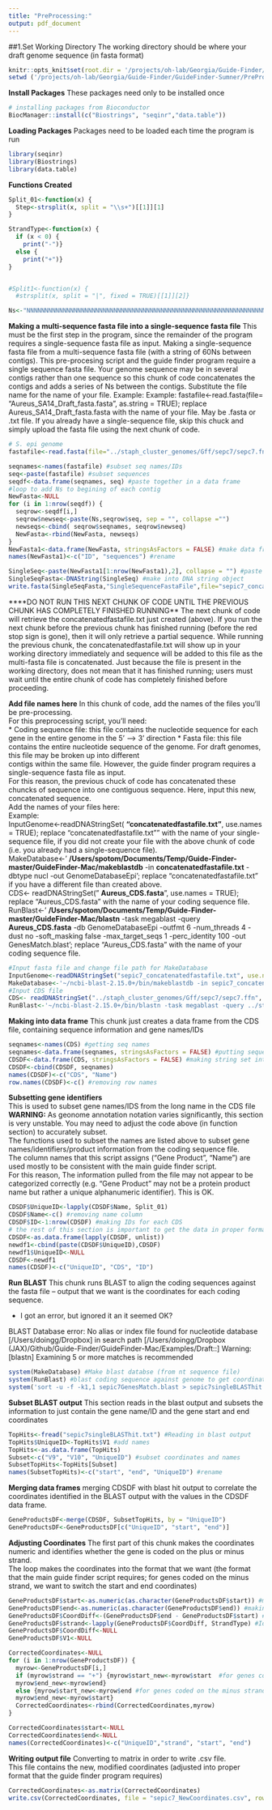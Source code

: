 ```yaml
---
title: "PreProcessing:"
output: pdf_document
---
```



##1.Set Working Directory
The working directory should be where your draft genome sequence (in fasta format)

```r
knitr::opts_knit$set(root.dir = '/projects/oh-lab/Georgia/Guide-Finder/GuideFinder-Sumner/PreProcessing')
setwd ('/projects/oh-lab/Georgia/Guide-Finder/GuideFinder-Sumner/PreProcessing')

```


__Install Packages__
These packages need only to be installed once 
```r

# installing packages from Bioconductor 
BiocManager::install(c("Biostrings", "seqinr","data.table"))

```


__Loading Packages__
Packages need to be loaded each time the program is run 
```r
library(seqinr)
library(Biostrings)
library(data.table)

```


__Functions Created__
```r

Split_01<-function(x) {
  Step<-strsplit(x, split = "\\s+")[[1]][1]
}

StrandType<-function(x) { 
  if (x < 0) { 
    print("-")}
  else {
    print("+")}
}


#Split1<-function(x) {
  #strsplit(x, split = "|", fixed = TRUE)[[1]][2]}

Ns<-"NNNNNNNNNNNNNNNNNNNNNNNNNNNNNNNNNNNNNNNNNNNNNNNNNNNNNNNNNNNNNNNNNNNNNNNNNNNNNNNNNNNNNNNNNNNNNNNNNNNNNNNNNNNNNNNNNNNNNNNN" #to add between contigs 

```

__Making a multi-sequence fasta file into a single-sequence fasta file__
This must be the first step in the program, since the remainder of the program requires a single-sequence fasta file as input. 
Making a single-sequence fasta file from a multi-sequence fasta file (with a string of 60Ns between contigs). 
This pre-procesing script and the guide finder program require a single sequence fasta file. Your genome sequence may be in several contigs rather than one sequence 
so this chunk of code concatenates the contigs and adds a series of Ns between the contigs. Substitute the file name for the name of your file. 
Example: Example: fastafile<-read.fasta(file= "Aureus_SA14_Draft_fasta.fasta", as.string = TRUE); replace Aureus_SA14_Draft_fasta.fasta with the name of your file. May be .fasta or .txt file. 
If you already have a single-sequence file, skip this chuck and simply upload the fasta file using the next chunk of code. 


```r
# S. epi genome
fastafile<-read.fasta(file="../staph_cluster_genomes/Gff/sepc7/sepc7.fna", as.string = TRUE) #read in fasta file

seqnames<-names(fastafile) #subset seq names/IDs
seq<-paste(fastafile) #subset sequences
seqdf<-data.frame(seqnames, seq) #paste together in a data frame 
#loop to add Ns to begining of each contig
NewFasta<-NULL 
for (i in 1:nrow(seqdf)) { 
  seqrow<-seqdf[i,]
  seqrow$newseq<-paste(Ns,seqrow$seq, sep = "", collapse ="")
  newseqs<-cbind( seqrow$seqnames, seqrow$newseq)
  NewFasta<-rbind(NewFasta, newseqs)
}
NewFasta1<-data.frame(NewFasta, stringsAsFactors = FALSE) #make data frame
names(NewFasta1)<-c("ID", "sequences") #rename

SingleSeq<-paste(NewFasta1[1:nrow(NewFasta1),2], collapse = "") #paste together sequences 
SingleSeqFasta<-DNAString(SingleSeq) #make into DNA string object 
write.fasta(SingleSeqFasta,"SingleSequenceFastaFile",file="sepic7_concatenatedfastafile.txt") #write out to fasta file 
```

****DO NOT RUN THIS NEXT CHUNK OF CODE UNTIL THE PREVIOUS CHUNK HAS COMPLETELY FINISHED RUNNING** 
The next chunk of code will retrieve the concatenatedfastafile.txt just created (above). If you run the next chunk before the previous chunk has finished running
(before the red stop sign is gone), then it will only retrieve a partial sequence. While running the previous chunk, the concatenatedfastafile.txt will show up
in your working directory immediately and sequence will be added to this file as the multi-fasta file is concatenated. Just because the file is present in the working directory, does not mean that it has finished running; users must wait until the entire chunk of code has completely finished before proceeding.


__Add file names here__ 
In this chunk of code, add the names of the files you'll be pre-processing.  
For this preprocessing script, you'll need:  
* Coding sequence file: this file contains the nucleotide sequence for each gene in the entire genome in the 5' --> 3' direction 
* Fasta file: this file contains the entire nucleotide sequence of the genome. For draft genomes, this file may be broken up into different  
contigs within the same file. However, the guide finder program requires a single-sequence fasta file as input.  
For this reason, the previous chuck of code has concatenated these chuncks of sequence into one contiguous sequence. Here, input this new, concatenated sequence.  
Add the names of your files here:  
Example:  
InputGenome<-readDNAStringSet( __"concatenatedfastafile.txt"__, use.names = TRUE); replace "concatenatedfastafile.txt"" with the name of your single-sequence file, if you did not create your file with the above chunk of code  
(i.e. you already had a single-sequence file).  
MakeDatabase<-' __/Users/spotom/Documents/Temp/Guide-Finder-master/GuideFinder-Mac/makeblastdb__ -in __concatenatedfastafile.txt__ -dbtype nucl -out GenomeDatabaseEpi'; replace "concatenatedfastafile.txt" if you have a different file than created above.  
CDS<- readDNAStringSet(" __Aureus_CDS.fasta__", use.names = TRUE); replace "Aureus_CDS.fasta" with the name of your coding sequence file.   
RunBlast<-' __/Users/spotom/Documents/Temp/Guide-Finder-master/GuideFinder-Mac/blastn__ -task megablast -query __Aureus_CDS.fasta__ -db GenomeDatabaseEpi -outfmt 6 -num_threads 4 -dust no -soft_masking false -max_target_seqs 1 -perc_identity 100 -out GenesMatch.blast'; replace "Aureus_CDS.fasta" with the name of your coding sequence file.   


```r
#Input fasta file and change file path for MakeDatabase
InputGenome<-readDNAStringSet("sepic7_concatenatedfastafile.txt", use.names = TRUE)
MakeDatabase<-'~/ncbi-blast-2.15.0+/bin/makeblastdb -in sepic7_concatenatedfastafile.txt -dbtype nucl -out sepic7GenomeDatabaseEpi'
#Input CDS file
CDS<- readDNAStringSet("../staph_cluster_genomes/Gff/sepc7/sepc7.ffn", use.names = TRUE)
RunBlast<-'~/ncbi-blast-2.15.0+/bin/blastn -task megablast -query ../staph_cluster_genomes/Gff/sepc7/sepc7.ffn -db sepic7GenomeDatabaseEpi -outfmt 6 -num_threads 4 -dust no -soft_masking false -max_target_seqs 1 -perc_identity 100 -out sepic7GenesMatch.blast'

```


__Making into data frame__
This chunk just creates a data frame from the CDS file, containing sequence information and gene names/IDs  
```r
seqnames<-names(CDS) #getting seq names 
seqnames<-data.frame(seqnames, stringsAsFactors = FALSE) #putting sequence names into DF
CDSDF<-data.frame(CDS, stringsAsFactors = FALSE) #making string set into a data frame
CDSDF<-cbind(CDSDF, seqnames)
names(CDSDF)<-c("CDS", "Name")
row.names(CDSDF)<-c() #removing row names 

```

__Subsetting gene identifiers__  
This is used to subset gene names/IDS from the long name in the CDS file  
__WARNING:__ As geonome annotation notation varies significantly, this section is very unstable. You may need to adjust the code above (in function section) to accurately subset.  
The functions used to subset the names are listed above to subset gene names/identifiers/product information from the coding sequence file.  
The column names that this script assigns ("Gene Product", "Name") are used mostly to be consistent with the main guide finder script.  
For this reason, The information pulled from the file may not appear to be categorized correctly (e.g. "Gene Product" may not be a protein product name but rather a unique alphanumeric identifier). This is OK.
```r
CDSDF$UniqueID<-lapply(CDSDF$Name, Split_01)
CDSDF$Name<-c() #removing name column 
CDSDF$ID<-1:nrow(CDSDF) #making IDs for each CDS
# the rest of this section is important to get the data in proper formatting for merging later 
CDSDF<-as.data.frame(lapply(CDSDF, unlist))
newdf1<-cbind(paste(CDSDF$UniqueID),CDSDF)
newdf1$UniqueID<-NULL
CDSDF<-newdf1
names(CDSDF)<-c("UniqueID", "CDS", "ID")

```

__Run BLAST__
This chunk runs BLAST to align the coding sequences against the fasta file -- output that we want is the coordinates for each coding sequence.

* I got an error,  but ignored it an it seemed OK?

BLAST Database error: No alias or index file found for nucleotide database [/Users/doingg/Dropbox] in search path [/Users/doingg/Dropbox (JAX)/Github/Guide-Finder/GuideFinder-Mac/Examples/Draft::]
Warning: [blastn] Examining 5 or more matches is recommended

```r
system(MakeDatabase) #Make blast databse (from nt sequence file)
system(RunBlast) #blast coding sequence against genome to get coordinates (later used to also pick up puative promoter region)
system('sort -u -f -k1,1 sepic7GenesMatch.blast > sepic7singleBLASThit.txt') #select only one top hit from hits
```

__Subset BLAST output__
This section reads in the blast output and subsets the information to just contain the gene name/ID and the gene start and end coordinates
```r
TopHits<-fread("sepic7singleBLASThit.txt") #Reading in blast output
TopHits$UniqueID<-TopHits$V1 #add names
TopHits<-as.data.frame(TopHits)
Subset<-c("V9", "V10", "UniqueID") #subset coordinates and names 
SubsetTopHits<-TopHits[Subset]
names(SubsetTopHits)<-c("start", "end", "UniqueID") #rename
```

__Merging data frames__
merging CDSDF with blast hit output to correlate the coordinates identified in the BLAST output with the values in the CDSDF data frame. 
```r
GeneProductsDF<-merge(CDSDF, SubsetTopHits, by = "UniqueID")
GeneProductsDF<-GeneProductsDF[c("UniqueID", "start", "end")]
```

__Adjusting Coordinates__
The first part of this chunk makes the coordinates numeric and identifies whether the gene is coded on the plus or minus strand.  
The loop makes the coordinates into the format that we want (the format that the main guide finder script requires; for genes coded on the minus strand, we want to switch the start and end coordinates)
```r
GeneProductsDF$start<-as.numeric(as.character(GeneProductsDF$start)) #making start coordinate numeric
GeneProductsDF$end<-as.numeric(as.character(GeneProductsDF$end)) #making end coordinate numeric
GeneProductsDF$CoordDiff<-(GeneProductsDF$end - GeneProductsDF$start) #finding the difference between coordinates; if difference b/t coordinates is negative, gene coded on minus strand
GeneProductsDF$strand<-lapply(GeneProductsDF$CoordDiff, StrandType) #Identifying if the gene is coded on plus or minus strand (based on direction of coordinates/coordinates differences)
GeneProductsDF$CoordDiff<-NULL
GeneProductsDF$V1<-NULL

CorrectedCoordinates<-NULL
for (i in 1:nrow(GeneProductsDF)) {
  myrow<-GeneProductsDF[i,]
  if (myrow$strand == "+") {myrow$start_new<-myrow$start  #for genes coded on the plus strand; keep coordinates the same (start= start; end=end)
  myrow$end_new<-myrow$end}
  else {myrow$start_new<-myrow$end #for genes coded on the minus strand, switch start and end coordinates so that they are in the orientation required by the guide finder program
  myrow$end_new<-myrow$start}
  CorrectedCoordinates<-rbind(CorrectedCoordinates,myrow)
}

CorrectedCoordinates$start<-NULL
CorrectedCoordinates$end<-NULL
names(CorrectedCoordinates)<-c("UniqueID","strand", "start", "end")

```

__Writing output file__ 
Converting to matrix in order to write .csv file.  
This file contains the new, modified coordinates (adjusted into proper format that the guide finder program requires)
```r
CorrectedCoordinates<-as.matrix(CorrectedCoordinates)
write.csv(CorrectedCoordinates, file = "sepic7_NewCoordinates.csv", row.names = F )
```

